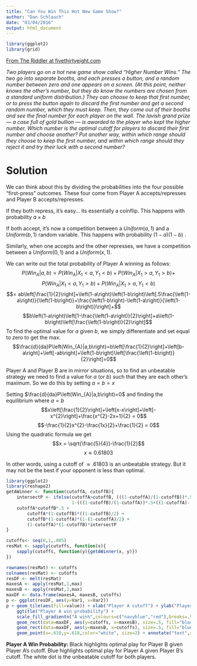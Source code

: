 ```yaml
---
title: "Can You Win This Hot New Game Show?"
author: "Dan Schlauch"
date: "03/04/2016"
output: html_document
---
```


```r
library(ggplot2)
library(grid)
```
[From The Riddler at fivethirtyeight.com](http://fivethirtyeight.com/features/can-you-win-this-hot-new-game-show/)

*Two players go on a hot new game show called “Higher Number Wins.” The two go into separate booths, and each presses a button, and a random number between zero and one appears on a screen. (At this point, neither knows the other’s number, but they do know the numbers are chosen from a standard uniform distribution.) They can choose to keep that first number, or to press the button again to discard the first number and get a second random number, which they must keep. Then, they come out of their booths and see the final number for each player on the wall. The lavish grand prize — a case full of gold bullion — is awarded to the player who kept the higher number. Which number is the optimal cutoff for players to discard their first number and choose another? Put another way, within which range should they choose to keep the first number, and within which range should they reject it and try their luck with a second number?*

# Solution 
We can think about this by dividing the probabilities into the four possible “first-press” outcomes. These four come from Player A accepts/represses and Player B accepts/represses.

If they both repress, it's easy... its essentially a coinflip. This happens with probability $a\times b$
 

If both accept, it's now a competition between a $Uniform\left(a,1\right)$
  and a $Uniform\left(b,1\right)$
  random variable. This happens with probability $\left(1-a\right)\left(1-b\right)$
 .

Similarly, when one accepts and the other represses, we have a competition between a $Uniform\left(0,1\right)$
  and a $Uniform\left(x,1\right)$.

We can write out the total probability of Player A winning as follows:
$$P\left(Win_{A}|a,b\right)    =	P\left(Win_{A}|X_{1}<a,Y_{1}<b\right)+P\left(Win_{A}|X_{1}>a,Y_{1}>b\right)+$$
		$$P\left(Win_{A}|X_{1}<a,Y_{1}>b\right)+P\left(Win_{A}|X_{1}>a,Y_{1}<b\right)$$
	$$=	ab\left[\frac{1}{2}\right]+\left(1-a\right)\left(1-b\right)\left[.5\frac{\left(1-a\right)}{\left(1-b\right)}+\frac{\left(1-b\right)-\left(1-a\right)}{\left(1-b\right)}\right]+$$
		$$b\left(1-a\right)\left[1-\frac{\left(1-a\right)}{2}\right]+a\left(1-b\right)\left[\frac{\left(1-b\right)}{2}\right]$$
To find the optimal value for $a$
  given $b$, we simply differentiate and set equal to zero to get the max. $$\frac{d}{da}P\left(Win_{A}|a,b\right)=b\left[\frac{1}{2}\right]+\left[b-a\right]+\left[-ab\right]+\left(1-b\right)\left[\frac{\left(1-b\right)}{2}\right]=0$$
 

Player A and Player B are in mirror situations, so to find an unbeatable strategy we need to find a value for $a$
  (or $b$) such that they are each other's maximum. So we do this by setting $a=b=x$
 

Setting $\frac{d}{da}P\left(Win_{A}|a,b\right)=0$
  and finding the equilibrium where $a=b$
 $$x\left[\frac{1}{2}\right]+\left[x-x\right]+\left[-x^{2}\right]+\frac{x^{2}-2x+1}{2}    =	0$$
$$-\frac{1}{2}x^{2}-\frac{1x}{2}+\frac{1}{2}	=	0$$
 Using the quadratic formula we get
 $$x	=	\sqrt{\frac{5}{4}}-\frac{1}{2}$$
$$x	\approx 0.61803$$

In other words, using a cutoff of $\approx.61803$ is an unbeatable strategy. But it may not be the best if your opponent is less than optimal.

```r
library(ggplot2)
library(reshape2)
getAWinner <- function(cutoffA, cutoffB){
    intersectP <- ifelse(cutoffA>cutoffB, (((1-cutoffA)/(1-cutoffB))*.5+((1-cutoffB)-(1-cutoffA))/(1-cutoffB)),
                         1-(((1-cutoffB)/(1-cutoffA))*.5+((1-cutoffA)-(1-cutoffB))/(1-cutoffA)))
    cutoffA*cutoffB*.5 +
        cutoffA*(1-cutoffB)*((1-cutoffB)/2) +
        cutoffB*(1-cutoffA)*(1-(1-cutoffA)/2) + 
        (1-cutoffA)*(1-cutoffB)*intersectP   
}

cutoffs<- seq(0,1,.005)
resMat <- sapply(cutoffs, function(x){
    sapply(cutoffs, function(y){getAWinner(x, y)})
})

rownames(resMat) <- cutoffs
colnames(resMat) <- cutoffs
resDF <- melt(resMat)
maxesA <- apply(resMat,1,max)
maxesB <- apply(resMat,2,max)
maxDF <- data.frame(maxesA, maxesB, cutoffs)
p <- ggplot(resDF, aes(y=Var1, x=Var2))
p + geom_tile(aes(fill=value)) + xlab("Player A cutoff") + ylab("Player B cutoff") +
    ggtitle("Player A win probability") +
    scale_fill_gradientn("A win%",colours=c("navyblue","red"),breaks=.5,labels="Breakeven")+
    geom_rect(data=maxDF, aes(y=cutoffs, x=maxesB), size=.5, fill="black", colour="black", xmin=cutoffs-0.005, xmax=cutoffs+0.005, ymin=maxesB-0.005, ymax=maxesB+0.005) +
    geom_rect(data=maxDF, aes(y=maxesB, x=cutoffs), size=.5, fill="blue", colour="blue", xmin=maxesB-0.005, xmax=maxesB+0.005, ymin=cutoffs-0.005, ymax=cutoffs+0.005) +
    geom_point(x=.618,y=.618,color="white", size=2) + annotate("text",x=.618,y=.648, label="Optimal cutoff", col="white", size=5) + theme_bw()
```

**Player A Win Probability:** Black highlights optimal play for Player B given Player A's cutoff. Blue highlights optimal play for Player A given Player B's cutoff. The white dot is the unbeatable cutoff for both players.